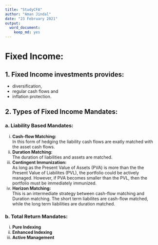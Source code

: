 ```yaml
---
title: "StudyCFA"
author: "Aman Jindal"
date: "23 February 2021"
output: 
  word_document: 
    keep_md: yes
---
```


# Fixed Income:

## 1. Fixed Income investments provides:
- diversification,
- regular cash flows and 
- inflation protection.

## 2. Types of Fixed Income Mandates:

### a. Liability Based Mandates:

  i. **Cash-flow Matching:**<br>
    In this form of hedging the liability cash flows are exatly matched with the asset cash flows.<br>
  ii. **Duration Matching:**<br> 
    The duration of liabilities and assets are matched.<br> 
  iii. **Contingent Immunization:**<br>
    As long as the Present Value of Assets (PVA) is more than the the Present Value of Liabilites (PVL), the portfolio could         be actively managed. However, if PVA becomes smaller than the PVL, then the portfolio must be immediately immunized.<br>
  iv. **Horizon Matching:**<br>
    This is an intermediate strategy between cash-flow matching and Duration matching. The short term liabilites are                 cash-flow matched, while the long term liabilities are duration matched.<br>

### b. Total Return Mandates:

  i. **Pure Indexing**
  ii. **Enhanced Indexing**
  iii. **Active Management**
        

            
    
    
    
    
    
    